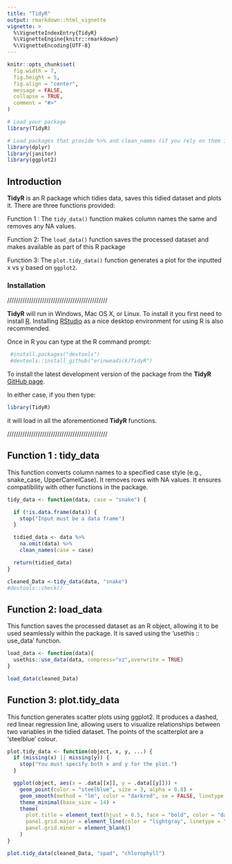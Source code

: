 ```yaml
---
title: "TidyR"
output: rmarkdown::html_vignette
vignette: >
  %\VignetteIndexEntry{TidyR}
  %\VignetteEngine{knitr::rmarkdown}
  %\VignetteEncoding{UTF-8}
---
```


```r
knitr::opts_chunk$set(
  fig.width = 7,
  fig.height = 5,
  fig.align = "center",
  message = FALSE,
  collapse = TRUE,
  comment = "#>"
)

# Load your package
library(TidyR)     

# Load packages that provide %>% and clean_names (if you rely on them in examples)
library(dplyr)      
library(janitor)    
library(ggplot2)
```
## Introduction

__TidyR__ is an R package which tidies data, saves this tidied dataset and plots it. There are three functions provided:

  Function 1 : The `tidy_data()` function makes column names the same and removes any NA values.
  
  Function 2: The `load_data()` function saves the processed dataset and makes available as part of this R package
  
  Function 3: The `plot.tidy_data()` function generates a plot for the inputted x vs y based on `ggplot2`.

### Installation

//////////////////////////////////////////////

__TidyR__ will run in Windows, Mac OS X, or Linux. To install it you first need to install [R](https://cran.r-project.org/). Installing [RStudio](https://www.rstudio.com/) as a nice desktop environment for using R is also recommended.

Once in R you can type at the R command prompt:

```r
 #install.packages("devtools")
 #devtools::install_github("erinweadick/TidyR")
```

To install the latest development version of the package from the __TidyR__ [GitHub page](https://github.com/erinweadick/TidyR). 

In either case, if you then type:

```r
library(TidyR)
```

it will load in all the aforementioned __TidyR__ functions.

//////////////////////////////////////////////

## Function 1 : tidy_data

This function converts column names to a specified case style (e.g., snake_case, UpperCamelCase).
It removes rows with NA values.
It ensures compatibility with other functions in the package.

```r
tidy_data <- function(data, case = "snake") {

  if (!is.data.frame(data)) {
    stop("Input must be a data frame")
  }

  tidied_data <- data %>%
    na.omit(data) %>%
    clean_names(case = case)

  return(tidied_data)
}

cleaned_Data <-tidy_data(data, "snake")
#devtools::check()
```


## Function 2: load_data

This function saves the processed dataset as an R object, allowing it to be used seamlessly within the package. It is saved using the 'usethis :: use_data' function.
```r
load_data <- function(data){
  usethis::use_data(data, compress="xz",overwrite = TRUE)
}

load_data(cleaned_Data)
```


## Function 3: plot.tidy_data

This function generates scatter plots using ggplot2. It produces a dashed, red linear regression line, allowing users to visualize relationships between two variables in the tidied dataset. The points of the scatterplot are a 'steelblue' colour.


```r
plot.tidy_data <- function(object, x, y, ...) {
  if (missing(x) || missing(y)) {
    stop("You must specify both x and y for the plot.")
  }

  ggplot(object, aes(x = .data[[x]], y = .data[[y]])) +
    geom_point(color = "steelblue", size = 3, alpha = 0.8) +
    geom_smooth(method = "lm", color = "darkred", se = FALSE, linetype = "dashed", linewidth = 1) +
    theme_minimal(base_size = 14) +
    theme(
      plot.title = element_text(hjust = 0.5, face = "bold", color = "darkblue", size = 16),
      panel.grid.major = element_line(color = "lightgray", linetype = "dotted"),
      panel.grid.minor = element_blank()
    )
}

plot.tidy_data(cleaned_Data, "spad", "chlorophyll")
```
